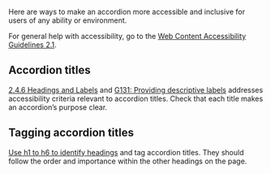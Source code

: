 Here are ways to make an accordion more accessible and inclusive for users of any ability or environment.

For general help with accessibility, go to the [Web Content Accessibility Guidelines 2.1](https://www.w3.org/TR/WCAG21/).

## Accordion titles

[2.4.6 Headings and Labels](https://www.w3.org/WAI/WCAG21/quickref/?versions=2.0&showtechniques=246#headings-and-labels) and [G131: Providing descriptive labels](https://www.w3.org/WAI/WCAG21/Techniques/general/G131.html) addresses accessibility criteria relevant to accordion titles. Check that each title makes an accordion’s purpose clear.

## Tagging accordion titles

[Use h1 to h6 to identify headings](https://www.w3.org/WAI/WCAG21/Techniques/html/H42.html) and tag accordion titles. They should follow the order and importance within the other headings on the page.

